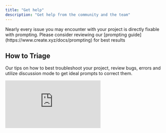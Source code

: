 ```yaml
---
title: "Get help"
description: "Get help from the community and the team"
---
```


<Note>
  Nearly every issue you may encounter with your project is directly fixable with prompting. Please consider reviewing our [prompting guide](https://www.create.xyz/docs/prompting) for best results
</Note>

## How to Triage

Our tips on how to best troubleshoot your project, review bugs, errors and utilize discussion mode to get ideal prompts to correct them. 

<div style={{position: 'relative', paddingBottom: '56.25%', height: 0}}>
  <iframe
    src="https://www.loom.com/embed/d89db7a65e9c4ab69e0b857310d8b0cf?sid=d01ae0dc-bb71-46f6-b122-b184faea1827"
    title="How to Triage"
    frameBorder="0"
    allow="accelerometer; autoplay; clipboard-write; encrypted-media; gyroscope; picture-in-picture; fullscreen"
    allowFullScreen
    webkitallowfullscreen="true"
    mozallowfullscreen="true"
    style={{position: 'absolute', top: 0, left: 0, width: '100%', height: '100%'}}
  />
</div>

### Best Approaches for Self-Debugging

<Steps>
  <Step>
    <h5>Identify the Issue</h5>
    <p>Open your application and clearly identify what's not working. For mobile apps, test on your device using Expo Go to reproduce errors accurately. <strong>Focus on one issue at a time for best results.</strong></p>
  </Step>
  <Step>
    <h5>Capture Error Details</h5>
    <p>Copy the error message from your logs (use the copy button at the bottom of error logs) and note the specific behavior or feature that's broken.</p>
  </Step>
  <Step>
    <h5>Use Discussion Mode to Plan</h5>
    <p>Switch to Discussion Mode and paste the error. The AI will analyze the issue and provide you with an ideal prompt to fix it. Copy this prompt for the next step. <strong>Watch the video above for detailed guidance on this process.</strong></p>
  </Step>
  <Step>
    <h5>Execute in Thinking Mode</h5>
    <p>Toggle back to Thinking Mode and paste the prompt from Discussion Mode. The AI will execute the fix automatically. Allow time for testing and verification.</p>
  </Step>
  <Step>
    <h5>Verify and Test</h5>
    <p>Refresh your preview after the process completes, then test the previously broken functionality to confirm the fix worked.</p>
  </Step>
</Steps>

<Note>
  Watch the video above for detailed guidance on using Discussion Mode for debugging. Work through one error at a time for best results.
</Note>

## Reviewing Error Logs

How to review error logs and provide context to your AI agent to help fix them. 

<div style={{position: 'relative', paddingBottom: '56.25%', height: 0}}>
  <iframe
    src="https://www.loom.com/embed/e0aee208a2744ef0b897daea6c0edf80?sid=abae48de-879e-4ad7-b8e8-3d0808320c58"
    title="Reviewing Error Logs"
    frameBorder="0"
    allow="accelerometer; autoplay; clipboard-write; encrypted-media; gyroscope; picture-in-picture; fullscreen"
    allowFullScreen
    webkitallowfullscreen="true"
    mozallowfullscreen="true"
    style={{position: 'absolute', top: 0, left: 0, width: '100%', height: '100%'}}
  />
</div>

## Restarting Preview Server

<Warning>
  **Preview Server Issues?** We've received reports that certain ISPs may be blocking our preview server URLs. 
  
  **How to identify this issue:**
  - Your preview shows a blank page or fails to load
  - Mobile app previews get stuck on the "preview loading screen"
  - You can access the Anything platform normally, but previews won't load
  
  **Test method:** Check if your preview works when viewing our site on your mobile phone connected to LTE/4G/5G instead of WiFi.
  
  **Current workaround:** Update your desktop/laptop DNS to use Cloudflare's servers. [View DNS setup instructions →](https://1.1.1.1/dns/)
  
  We're working to resolve this issue soon.
</Warning>

If you're experiencing issues with your preview not appearing, you can restart the preview server by clicking on the power button in the bottom right of your project. 

<Frame>
  ![Power button location for restarting preview server](/images/restart.png)
</Frame>

## Version History Restore

If you need to revert to a previous version of your project, you can use the Version History feature to restore from an earlier point directly in the chat.

<Frame>
  ![How to step back to versions directly in the chat](/images/revert2.png)
</Frame>

<Steps>
  <Step>
    <h5>Choose Your Method</h5>
    <p>You have two options: restore directly from the builder chat (as shown in the screenshot above) or open your project settings menu to find the version history viewer.</p>
  </Step>
  <Step>
    <h5>Select Previous Version</h5>
    <p>Browse through your project's version history and identify the version you want to restore from.</p>
  </Step>
  <Step>
    <h5>Restore and Confirm</h5>
    <p>Click the restore option for your chosen version and confirm the action. This will revert your project to that previous state.</p>
  </Step>
</Steps>

<Note>
  Version History allows you to restore your project to any previous state. Use this feature when you need to undo recent changes or recover from unexpected issues.
</Note>

## Status Page

If there is an outage or system wide issue we will report it on our status page available at [status.create.xyz](http://status.create.xyz)

Anything's AI Agent relies on upstream data from Anthropic's Claude Sonnet AI Model, if there is an outage with their system it will impact our builder's ability to execute commands. You can view their status page [here.](https://status.claude.com/)

## Support

Our primary support channel is over email, [hello@createanything.com](mailto:hello@createanything.com). Please reach out with questions or to report issues with your build. Please consider including your build URL to help us expedite any investigation. Thank you\!

### Sharing Your Build

<Frame>
  ![How to copy your builder URL from the address bar](/images/builderurl.png)
</Frame>

When asking for help, please include:

1. Your builder URL. Open your project to edit it, then copy the URL from your browser's address bar (this is your builder url)
2. Whenever possible include a specific description of what's not working (e.g., "The function called "RetrieveWeather" returns a 500 error when submitting the form")

Build links help us see your generated code and troubleshoot more effectively.

<Note>
  Your build links are private - even if shared publicly, only team members can access them. Anything team members and admins can jump into your build to help you out (with your permission).
</Note>

<div style={{position: 'relative', paddingBottom: '56.25%', height: 0}}>
  <iframe
    src="https://www.loom.com/embed/024720888839484fa566c53729bb5741?sid=58b03780-c595-4bd9-9165-67f5c8cb2f6b"
    title="How to Share Your Build"
    frameBorder="0"
    allow="accelerometer; autoplay; clipboard-write; encrypted-media; gyroscope; picture-in-picture; fullscreen"
    allowFullScreen
    webkitallowfullscreen="true"
    mozallowfullscreen="true"
    style={{position: 'absolute', top: 0, left: 0, width: '100%', height: '100%'}}
  />
</div>

## Have a question?

Reach out to us at [hello@createanything.com](mailto:hello@createanything.com)